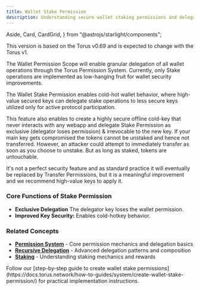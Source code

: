 ```yaml
---
title: Wallet Stake Permission
description: Understanding secure wallet staking permissions and delegation.
---
```


  Aside,
  Card,
  CardGrid,
} from "@astrojs/starlight/components";

<Aside type="note" title="Version notice">
This version is based on the Torus v0.69 and is expected to change with the Torus v1.
</Aside>

The Wallet Permission Scope will enable granular delegation of all wallet operations through the Torus Permission System. Currently, only Stake operations are implemented as low-hanging fruit for wallet security improvements. 

The Wallet Stake Permission enables cold-hot wallet behavior, where high-value secured keys can delegate stake operations to less secure keys utilized only for active protocol participation. 

This feature also enables to create a highly secure offline cold-key that never interacts with any webapp and delegate Stake Permission as exclusive (delegator loses permission) & irrevocable to the new key. If your main key gets compromised the tokens cannot be unstaked and hence not transferred. However, an attacker could attempt to immediately transfer as soon as you choose to unstake. But as long as staked, tokens are untouchable.

It's not a perfect security feature and as standard practice it will eventually be replaced by Transfer Permissions, but it is a meaningful improvement and we recommend high-value keys to apply it.

### Core Functions of Stake Permission
* **Exclusive Delegation** The delegator key loses the wallet permission.
* **Improved Key Security:** Enables cold-hotkey behavior.

### Related Concepts

- **[Permission System](https://docs.torus.network/explanations/system/permission-system/)** - Core permission mechanics and delegation basics
- **[Recursive Delegation](https://docs.torus.network/explanations/system/recursive-delegation/)** - Advanced delegation patterns and composition
- **[Staking](https://docs.torus.network/explanations/holders/staking/)** - Understanding staking mechanics and rewards

<Aside type="tip" title="Ready to Set Up Wallet Delegation?">
Follow our [step-by-step guide to create wallet stake permissions](https://docs.torus.network/how-to-guides/system/create-wallet-stake-permission/) for practical implementation instructions.
</Aside>
